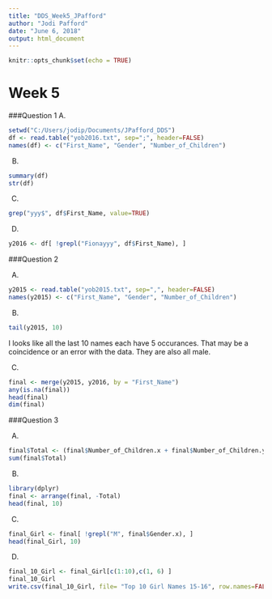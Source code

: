 ---
title: "DDS_Week5_JPafford"
author: "Jodi Pafford"
date: "June 6, 2018"
output: html_document
---

```{r setup, include=FALSE}
knitr::opts_chunk$set(echo = TRUE)
```

# Week 5
###Question 1
A.

```{r 1a, echo=TRUE}
setwd("C:/Users/jodip/Documents/JPafford_DDS")
df <- read.table("yob2016.txt", sep=";", header=FALSE)
names(df) <- c("First_Name", "Gender", "Number_of_Children")
```

B. 

```{r 1b, echo=TRUE}
summary(df)
str(df)
```

C. 

```{r 1c, echo=TRUE}
grep("yyy$", df$First_Name, value=TRUE)
```

D. 

```{r 1d, echo=TRUE}
y2016 <- df[ !grepl("Fionayyy", df$First_Name), ]
```

###Question 2

A.

```{r 2a, echo=TRUE}
y2015 <- read.table("yob2015.txt", sep=",", header=FALSE)
names(y2015) <- c("First_Name", "Gender", "Number_of_Children")
```

B.

```{r 2b, echo=TRUE}
tail(y2015, 10)
```
I looks like all the last 10 names each have 5 occurances.  That may be a coincidence or an error with the data.  They are also all male.

C.

```{r 2c, echo=TRUE}
final <- merge(y2015, y2016, by = "First_Name")
any(is.na(final))
head(final)
dim(final)
```

###Question 3

A.

``` {r 3a, echo=TRUE}
final$Total <- (final$Number_of_Children.x + final$Number_of_Children.y)
sum(final$Total)
```

B. 

```{r 3b, echo=TRUE}
library(dplyr)
final <- arrange(final, -Total)
head(final, 10)
```

C. 

```{r 3c, echo=TRUE}
final_Girl <- final[ !grepl("M", final$Gender.x), ]
head(final_Girl, 10)
```

D. 

```{r 3d, echo=TRUE}
final_10_Girl <- final_Girl[c(1:10),c(1, 6) ]
final_10_Girl
write.csv(final_10_Girl, file= "Top 10 Girl Names 15-16", row.names=FALSE)
```


